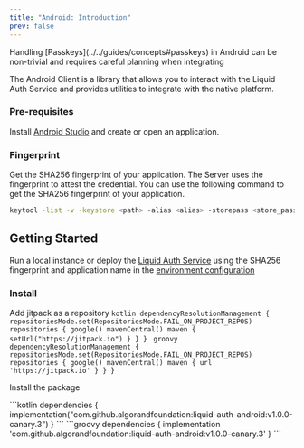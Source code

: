 ```yaml
---
title: "Android: Introduction"
prev: false
---
```


<Aside type="caution">
  Handling [Passkeys](../../guides/concepts#passkeys) in Android can be non-trivial and requires careful planning when integrating
</Aside>

The Android Client is a library that allows you to interact with the Liquid Auth Service and provides
utilities to integrate with the native platform.

### Pre-requisites

Install [Android Studio](https://developer.android.com/studio) and create or open an application.


### Fingerprint

Get the SHA256 fingerprint of your application.
The Server uses the fingerprint to attest the credential.
You can use the following command to get the SHA256 fingerprint of your application.

```bash
keytool -list -v -keystore <path> -alias <alias> -storepass <store_password> -keypass <key password>
```

## Getting Started

Run a local instance
or deploy the [Liquid Auth Service](../../../server/running-locally)
using the SHA256 fingerprint and application name in the [environment configuration](../../server/environment-variables)

### Install

Add jitpack as a repository
<Tabs>
  <TabItem label="settings.gradle.kts">
    ```kotlin
    dependencyResolutionManagement {
        repositoriesMode.set(RepositoriesMode.FAIL_ON_PROJECT_REPOS)
        repositories {
          google()
          mavenCentral()
          maven {
            setUrl("https://jitpack.io")
          }
        }
    }
    ```
  </TabItem>
  <TabItem label="settings.gradle">
    ```groovy
    dependencyResolutionManagement {
      repositoriesMode.set(RepositoriesMode.FAIL_ON_PROJECT_REPOS)
      repositories {
        google()
        mavenCentral()
        maven { url 'https://jitpack.io' }
      }
    }
    ```
  </TabItem>
</Tabs>

Install the package

<Tabs>
  <TabItem label="build.gradle.kts">
    ```kotlin
    dependencies {
      implementation("com.github.algorandfoundation:liquid-auth-android:v1.0.0-canary.3")
    }
    ```
  </TabItem>
  <TabItem label="build.gradle">
    ```groovy
    dependencies {
      implementation 'com.github.algorandfoundation:liquid-auth-android:v1.0.0-canary.3'
    }
    ```
  </TabItem>
</Tabs>
